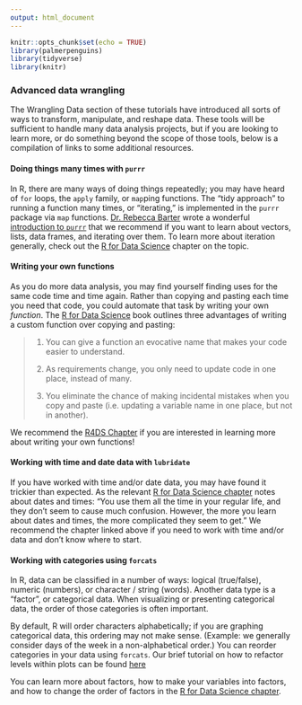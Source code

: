 ```yaml
---
output: html_document
---
```


```r
knitr::opts_chunk$set(echo = TRUE)
library(palmerpenguins)
library(tidyverse)
library(knitr)
```

### Advanced data wrangling

The Wrangling Data section of these tutorials have introduced all sorts of ways to transform, manipulate, and reshape data. These tools will be sufficient to handle many data analysis projects, but if you are looking to learn more, or do something beyond the scope of those tools, below is a compilation of links to some additional resources.

#### Doing things many times with `purrr`

In R, there are many ways of doing things repeatedly; you may have heard of `for` loops, the `apply` family, or `map`ping functions. The "tidy approach" to running a function many times, or "iterating," is implemented in the `purrr` package via `map` functions. [Dr. Rebecca Barter](http://www.rebeccabarter.com/) wrote a wonderful [introduction to `purrr`](http://www.rebeccabarter.com/blog/2019-08-19_purrr/) that we recommend if you want to learn about vectors, lists, data frames, and iterating over them. To learn more about iteration generally, check out the [R for Data Science](https://r4ds.had.co.nz/iteration.html) chapter on the topic.

#### Writing your own functions

As you do more data analysis, you may find yourself finding uses for the same code time and time again. Rather than copying and pasting each time you need that code, you could automate that task by writing your own _function_. The [R for Data Science](https://r4ds.had.co.nz/index.html) book outlines three advantages of writing a custom function over copying and pasting:

> 1) You can give a function an evocative name that makes your code easier to understand.
> 
> 2) As requirements change, you only need to update code in one place, instead of many.
> 
> 3) You eliminate the chance of making incidental mistakes when you copy and paste (i.e. updating a variable name in one place, but not in another).

We recommend the [R4DS Chapter](https://r4ds.had.co.nz/functions.html) if you are interested in learning more about writing your own functions!

#### Working with time and date data with `lubridate`

If you have worked with time and/or date data, you may have found it trickier than expected. As the relevant [R for Data Science chapter](https://r4ds.had.co.nz/dates-and-times.html) notes about dates and times: "You use them all the time in your regular life, and they don’t seem to cause much confusion. However, the more you learn about dates and times, the more complicated they seem to get." We recommend the chapter linked above if you need to work with time and/or data and don't know where to start.

#### Working with categories using `forcats`
In R, data can be classified in a number of ways: logical (true/false), numeric (numbers), or character / string (words). Another data type is a "factor", or categorical data. When visualizing or presenting categorical data, the order of those categories is often important.

By default, R will order characters alphabetically; if you are graphing categorical data, this ordering may not make sense. (Example: we generally consider days of the week in a non-alphabetical order.) You can reorder categories in your data using `forcats`. Our brief tutorial on how to refactor levels within plots can be found [here](INTERNAL LINK) 

You can learn more about factors, how to make your variables into factors, and how to change the order of factors in the [R for Data Science chapter](https://r4ds.had.co.nz/factors.html). 
